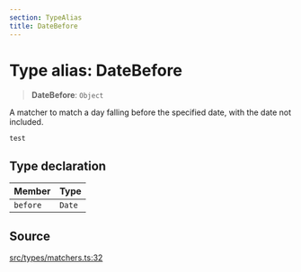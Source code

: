 ```yaml
---
section: TypeAlias
title: DateBefore
---
```


# Type alias: DateBefore

> **DateBefore**: `Object`

A matcher to match a day falling before the specified date, with the date not
included.
```tsx
test
```

## Type declaration

| Member | Type |
| :------ | :------ |
| `before` | `Date` |

## Source

[src/types/matchers.ts:32](https://github.com/gpbl/react-day-picker/blob/45cca307e/src/types/matchers.ts#L32)
